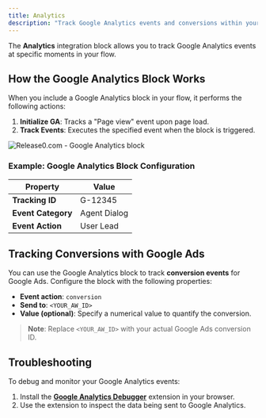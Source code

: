 ```yaml
---
title: Analytics
description: "Track Google Analytics events and conversions within your chatbot flow."
---
```

The **Analytics** integration block allows you to track Google Analytics events at specific moments in your flow.

## How the Google Analytics Block Works

When you include a Google Analytics block in your flow, it performs the following actions:
1. **Initialize GA**: Tracks a "Page view" event upon page load.
2. **Track Events**: Executes the specified event when the block is triggered.

  <Frame style={{ maxWidth: '600px' }}>
    <img src="/images/integrations/google-analytics-block.png" alt="Release0.com - Google Analytics block" />
  </Frame>


### Example: Google Analytics Block Configuration

| Property         | Value              |
|------------------|--------------------|
| **Tracking ID**  | G-12345           |
| **Event Category** | Agent Dialog |
| **Event Action** | User Lead     |


## Tracking Conversions with Google Ads

You can use the Google Analytics block to track **conversion events** for Google Ads. Configure the block with the following properties:

- **Event action**: `conversion`
- **Send to**: `<YOUR_AW_ID>`
- **Value (optional)**: Specify a numerical value to quantify the conversion.

> **Note**: Replace `<YOUR_AW_ID>` with your actual Google Ads conversion ID.


## Troubleshooting

To debug and monitor your Google Analytics events:
1. Install the [**Google Analytics Debugger**](https://chrome.google.com/webstore/detail/google-analytics-debugger/jnkmfdileelhofjcijamephohjechhna) extension in your browser.
2. Use the extension to inspect the data being sent to Google Analytics.
